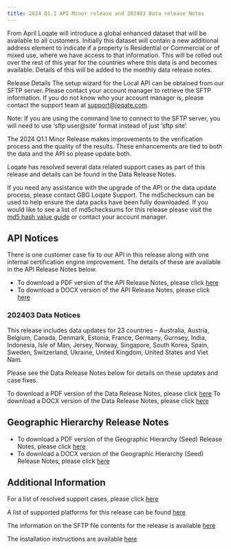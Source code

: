 ```yaml
---
title: 2024 Q1.1 API Minor release and 202403 Data release Notes
---
```


From April Loqate will introduce a global enhanced dataset that will be available to all customers. Initially this dataset will contain a new additional address element to indicate if a property is Residential or Commercial or of mixed use, where we have access to that information. This will be rolled out over the rest of this year for the countries where this data is and becomes available. Details of this will be added to the monthly data release notes.

Release Details
The setup wizard for the Local API can be obtained from our SFTP server. Please contact your account manager to retrieve the SFTP information. If you do not know who your account manager is, please contact the support team at support@loqate.com.

<Note>
  Note: If you are using the command line to connect to the SFTP server, you
  will need to use ‘sftp user@site’ format instead of just ‘sftp site’.
</Note>

The 2024 Q1.1 Minor Release makes improvements to the verification process and the quality of the results. These enhancements are tied to both the data and the API so please update both.

Loqate has resolved several data related support cases as part of this release and details can be found in the Data Release Notes.

If you need any assistance with the upgrade of the API or the data update process, please contact GBG Loqate Support. The md5checksum can be used to help ensure the data packs have been fully downloaded. If you would like to see a list of md5checksums for this release please visit the [md5 hash value guide](/support/md5-hash-values-guide/) or contact your account manager.

## API Notices

There is one customer case fix to our API in this release along with one internal certification engine improvement. The details of these are available in the API Release Notes below.

- To download a PDF version of the API Release Notes, please click [here](https://support.loqate.com/wp-content/uploads/2024/03/2024Q1.1_API_MinorReleaseNotes.pdf)
- To download a DOCX version of the API Release Notes, please click [here](https://support.loqate.com/wp-content/uploads/2024/03/2024Q1.1_API_MinorReleaseNotes.docx)

### 202403 Data Notices

This release includes data updates for 23 countries – Australia, Austria, Belgium, Canada, Denmark, Estonia, France, Germany, Gurnsey, India, Indonesia, Isle of Man, Jersey, Norway, Singapore, South Korea, Spain, Sweden, Switzerland, Ukraine, United Kingdom, United States and Viet Nam.

Please see the Data Release Notes below for details on these updates and case fixes.

To download a PDF version of the Data Release Notes, please click [here](https://support.loqate.com/wp-content/uploads/2024/03/202403-Data-Release-Notes.pdf)
To download a DOCX version of the Data Release Notes, please click [here](https://support.loqate.com/wp-content/uploads/2024/03/202403-Data-Release-Notes.docx)

## Geographic Hierarchy Release Notes

- To download a PDF version of the Geographic Hierarchy (Seed) Release Notes, please click [here](https://support.loqate.com/wp-content/uploads/2024/03/2024Q1.1_Seed_MinorReleaseNotes.pdf)
- To download a DOCX version of the Geographic Hierarchy (Seed) Release Notes, please click [here](https://support.loqate.com/wp-content/uploads/2024/03/2024Q1.1_Seed_MinorReleaseNotes.docx)

## Additional Information

For a list of resolved support cases, please click [here](https://support.loqate.com/wp-content/uploads/2024/03/2024Q1.1-Resolved-Cases.pdf)

A list of supported platforms for this release can be found [here](/getting-started/platforms/)

The information on the SFTP file contents for the release is available [here](/release-information/sftp-content/)

The installation instructions are available [here](/tutorials/loqate-installation-instructions/)
